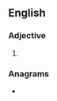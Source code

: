 ==English==

===Adjective===
{{head|en|adjective superlative form}}

# {{en-superlative of|hardy}}

===Anagrams===
* {{anagrams|en|a=adehirst|disheart}}